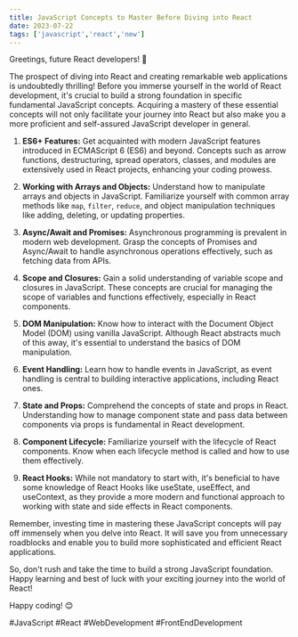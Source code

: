 ```yaml
---
title: JavaScript Concepts to Master Before Diving into React
date: 2023-07-22
tags: ['javascript','react','new']
---
```



Greetings, future React developers! 👋

The prospect of diving into React and creating remarkable web applications is undoubtedly thrilling! Before you immerse yourself in the world of React development, it's crucial to build a strong foundation in specific fundamental JavaScript concepts. Acquiring a mastery of these essential concepts will not only facilitate your journey into React but also make you a more proficient and self-assured JavaScript developer in general.

1. **ES6+ Features:** Get acquainted with modern JavaScript features introduced in ECMAScript 6 (ES6) and beyond. Concepts such as arrow functions, destructuring, spread operators, classes, and modules are extensively used in React projects, enhancing your coding prowess.

2. **Working with Arrays and Objects:** Understand how to manipulate arrays and objects in JavaScript. Familiarize yourself with common array methods like `map`, `filter`, `reduce`, and object manipulation techniques like adding, deleting, or updating properties.

3. **Async/Await and Promises:** Asynchronous programming is prevalent in modern web development. Grasp the concepts of Promises and Async/Await to handle asynchronous operations effectively, such as fetching data from APIs.

4. **Scope and Closures:** Gain a solid understanding of variable scope and closures in JavaScript. These concepts are crucial for managing the scope of variables and functions effectively, especially in React components.

5. **DOM Manipulation:** Know how to interact with the Document Object Model (DOM) using vanilla JavaScript. Although React abstracts much of this away, it's essential to understand the basics of DOM manipulation.

6. **Event Handling:** Learn how to handle events in JavaScript, as event handling is central to building interactive applications, including React ones.

7. **State and Props:** Comprehend the concepts of state and props in React. Understanding how to manage component state and pass data between components via props is fundamental in React development.

8. **Component Lifecycle:** Familiarize yourself with the lifecycle of React components. Know when each lifecycle method is called and how to use them effectively.

9. **React Hooks:** While not mandatory to start with, it's beneficial to have some knowledge of React Hooks like useState, useEffect, and useContext, as they provide a more modern and functional approach to working with state and side effects in React components.

Remember, investing time in mastering these JavaScript concepts will pay off immensely when you delve into React. It will save you from unnecessary roadblocks and enable you to build more sophisticated and efficient React applications.

So, don't rush and take the time to build a strong JavaScript foundation. Happy learning and best of luck with your exciting journey into the world of React!

Happy coding! 😊

 #JavaScript #React #WebDevelopment #FrontEndDevelopment
